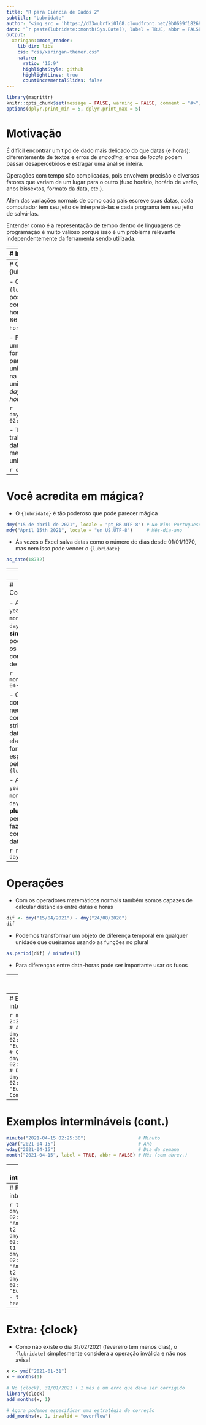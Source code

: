 ```yaml
---
title: "R para Ciência de Dados 2"
subtitle: "Lubridate"
author: "<img src = 'https://d33wubrfki0l68.cloudfront.net/9b0699f18268059bdd2e5c21538a29eade7cbd2b/67e5c/img/logo/cursor1-5.png' width = '30%'>"
date: "`r paste(lubridate::month(Sys.Date(), label = TRUE, abbr = FALSE, locale = 'pt_BR.UTF-8'), 'de', lubridate::year(Sys.Date()))`"
output:
  xaringan::moon_reader:
    lib_dir: libs
    css: "css/xaringan-themer.css"
    nature:
      ratio: '16:9'
      highlightStyle: github
      highlightLines: true
      countIncrementalSlides: false
---
```


```r
library(magrittr)
knitr::opts_chunk$set(message = FALSE, warning = FALSE, comment = "#>")
options(dplyr.print_min = 5, dplyr.print_max = 5)
```

# Motivação

É difícil encontrar um tipo de dado mais delicado do que datas (e horas):
diferentemente de textos e erros de _encoding_, erros de _locale_ podem passar
desapercebidos e estragar uma análise inteira.

Operações com tempo são complicadas, pois envolvem precisão e diversos fatores
que variam de um lugar para o outro (fuso horário, horário de verão, anos
bissextos, formato da data, etc.).

Além das variações normais de como cada país escreve suas datas, cada computador
tem seu jeito de interpretá-las e cada programa tem seu jeito de salvá-las.

Entender como é a representação de tempo dentro de linguagens de programação é
muito valioso porque isso é um problema relevante independentemente da
ferramenta sendo utilizada.

---
# Introdução

- Como representar datas em um universo cheio de fusos e calendários diferentes?
Estabelecendo um momento universal e contando os segundos que se passaram desde
lá

```r
library(lubridate)
now()
as.numeric(now())
```

- O formato padrão é denominado "Era UNIX" e conta o número de segundos desde o
ano novo de 1970 em Londres (01/01/1970 00:00:00 UTC)

---
# O pacote {lubridate}

- O pacote `{lubridate}` vai nos possibilitar trabalhar com datas e data-horas
fora do ISO 8601 (`ano-mês-dia hora:minuto:segundo`)

- Para converter uma data-hora do formato brasileiro para o padrão universal,
pensamos na ordem das unidades em inglês: _day, month, year, hour, minute,
second_

```r
dmy_hms("15/04/2021 02:25:00")
```

- Também é possível trabalhar só com datas usando a mesma lógica das unidades

```r
dmy("15/04/2021")
```

---
# Você acredita em mágica?

- O `{lubridate}` é tão poderoso que pode parecer mágica

```r
dmy("15 de abril de 2021", locale = "pt_BR.UTF-8") # No Win: Portuguese_Brazil.1252
mdy("April 15th 2021", locale = "en_US.UTF-8")     # Mês-dia-ano
```

- Às vezes o Excel salva datas como o número de dias desde 01/01/1970, mas nem
isso pode vencer o `{lubridate}`

```r
as_date(18732)
```

---
# Fusos

- É mais raro precisar lidar com fusos horários porque normalmente trabalhamos
com data-horas de um mesmo fuso, mas o `{lubridate}` permite lidar com isso
também

```r
dmy_hms("15/04/2021 02:25:30", tz = "Europe/London")
```

- Nem o horário de verão consegue atrapalhar um cálculo preciso: com a função
`dst()` é possível saber se em um dado dia aquele lugar estava no horário de
verão

```r
dst(dmy_hms("15/04/2021 02:25:30", tz = "Europe/London"))
```

---
# Componentes

- As funções `year()`, `month()`, `day()`... (**no singular**) podem extrair os
componentes de uma data

```r
month("2021-04-15")
```

- Obs.: Note como não foi necessário converter a string para data porque ela já
está no formato esperado pelo `{lubridate}`

- As funções `years()`, `months()`, `days()`... (**no plural**) permitem fazer
contas com datas e data-horas

```r
now() + days(5)
```

---
# Operações

- Com os operadores matemáticos normais também somos capazes de calcular
distâncias entre datas e horas

```r
dif <- dmy("15/04/2021") - dmy("24/08/2020")
dif
```

- Podemos transformar um objeto de diferença temporal em qualquer unidade que
queiramos usando as funções no plural

```r
as.period(dif) / minutes(1)
```

- Para diferenças entre data-horas pode ser importante usar os fusos

---
# Exemplos intermináveis

```r
dmy_hms("15/04/2021 02:25:30") # Data-hora
dmy_hm("15/04/2021 02:25")     # Sem segundo
dmy_h("15/04/2021 02")         # Sem minuto
as_datetime(1618453530)        # Numérico
```

---
# Exemplos intermináveis (cont.)

```r
mdy_hms("4/15/21 2:25:30 PM")                                # Americano
dmy_hms("15/04/2021 02:25:30", tz = "Europe/London")         # Com fuso
now() - dmy_hms("15/04/2021 02:25:30")                       # Diferença
now() - dmy_hms("15/04/2021 02:25:30", tz = "Europe/London") # Com fuso
```

---
# Exemplos intermináveis (cont.)

```r
minute("2021-04-15 02:25:30")                   # Minuto
year("2021-04-15")                              # Ano
wday("2021-04-15")                              # Dia da semana
month("2021-04-15", label = TRUE, abbr = FALSE) # Mês (sem abrev.)
```

---
# Exemplos intermináveis (cont.)

```r
today() + months(5)                              # Dia
now() + seconds(5)                               # Segundo
now() + days(5)                                  # Dia
as.period(today() - dmy("01/01/2021")) / days(1) # Dia - dia
```

---
# Exemplos intermináveis (cont.)

```r
t1 <- dmy_hms("15/04/2021 02:25:00", tz = "America/Sao_Paulo")
t2 <- dmy_hms("15/04/2021 02:25:00")
t1 - t2
t1 <- dmy_hms("15/04/2021 02:25:00", tz = "America/Sao_Paulo")
t2 <- dmy_hms("15/04/2021 02:25:00", tz = "Europe/London")
t1 - t2
head(OlsonNames())
```

---
# Extra: {clock}

- Como não existe o dia 31/02/2021 (fevereiro tem menos dias), o `{lubridate}`
simplesmente considera a operação inválida e não nos avisa!

```r
x <- ymd("2021-01-31")
x + months(1)

# No {clock}, 31/01/2021 + 1 mês é um erro que deve ser corrigido
library(clock)
add_months(x, 1)

# Agora podemos especificar uma estratégia de correção
add_months(x, 1, invalid = "overflow")
```

